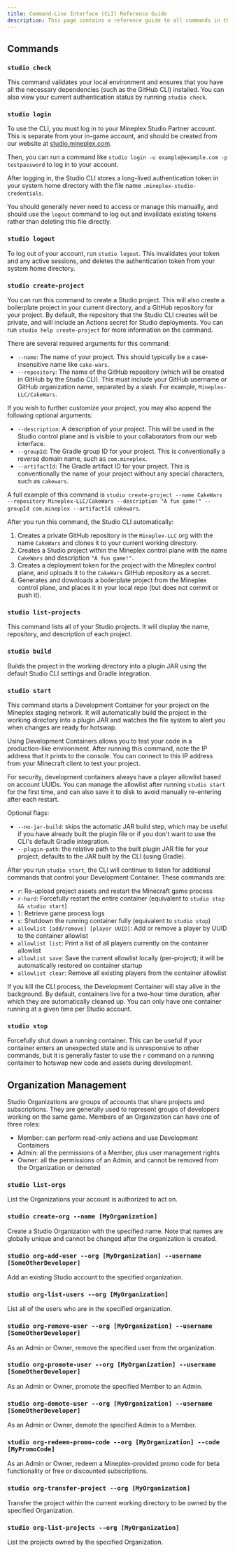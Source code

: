 ```yaml
---
title: Command-Line Interface (CLI) Reference Guide
description: This page contains a reference guide to all commands in the Studio CLI.
---
```


## Commands

### `studio check`
This command validates your local environment and ensures that you have all the necessary dependencies (such as the GitHub CLI) installed. 
You can also view your current authentication status by running `studio check`.


### `studio login`
To use the CLI, you must log in to your Mineplex Studio Partner account. This is separate from your in-game account, and should be created from our website at [studio.mineplex.com](https://studio.mineplex.com).

Then, you can run a command like `studio login -u example@example.com -p testpassword` to log in to your account.

After logging in, the Studio CLI stores a long-lived authentication token in your system home directory with the file name `.mineplex-studio-credentials`. 

You should generally never need to access or manage this manually, and should use the `logout` command to log out and invalidate existing tokens rather than deleting this file directly.


### `studio logout`
To log out of your account, run `studio logout`. This invalidates your token and any active sessions, and deletes the authentication token from your system home directory.


### `studio create-project`
You can run this command to create a Studio project. This will also create a boilerplate project in your current directory, and a GitHub repository
for your project. By default, the repository that the Studio CLI creates will be private, and will include an Actions secret for Studio deployments. 
You can run `studio help create-project` for more information on the command.

There are several required arguments for this command:
- `--name`: The name of your project. This should typically be a case-insensitive name like `cake-wars`.
- `--repository`: The name of the GitHub repository (which will be created in GitHub by the Studio CLI). This must include your GitHub username or GitHub organization name, separated by a slash. For example, `Mineplex-LLC/CakeWars`.

If you wish to further customize your project, you may also append the following optional arguments:
- `--description`: A description of your project. This will be used in the Studio control plane and is visible to your collaborators from our web interface.
- `--groupId`: The Gradle group ID for your project. This is conventionally a reverse domain name, such as `com.mineplex`.
- `--artifactId`: The Gradle artifact ID for your project. This is conventionally the name of your project without any special characters, such as `cakewars`.

A full example of this command is `studio create-project --name CakeWars --repository Mineplex-LLC/CakeWars --description "A fun game!" --groupId com.mineplex --artifactId cakewars`.

After you run this command, the Studio CLI automatically:
1. Creates a private GitHub repository in the `Mineplex-LLC` org with the name `CakeWars` and clones it to your current working directory.
2. Creates a Studio project within the Mineplex control plane with the name `CakeWars` and description `"A fun game!"`.
3. Creates a deployment token for the project with the Mineplex control plane, and uploads it to the `CakeWars` GitHub repository as a secret.
4. Generates and downloads a boilerplate project from the Mineplex control plane, and places it in your local repo (but does not commit or push it).

### `studio list-projects`
This command lists all of your Studio projects. It will display the name, repository, and description of each project.

### `studio build`
Builds the project in the working directory into a plugin JAR using the default Studio CLI settings and Gradle integration. 

### `studio start`
This command starts a Development Container for your project on the Mineplex staging network. It will automatically build the project in the working directory into a plugin JAR and watches the file system to alert you when changes are ready for hotswap. 

Using Development Containers allows you to test your code in a production-like environment. After running this command, note the IP address that it prints to the console. You can connect to this IP address from your Minecraft client to test your project.

For security, development containers always have a player allowlist based on account UUIDs. You can manage the allowlist after running `studio start` for the first time, and can also save it to disk to avoid manually re-entering after each restart.

Optional flags:
- `--no-jar-build`: skips the automatic JAR build step, which may be useful if you have already built the plugin file or if you don't want to use the CLI's default Gradle integration.
- `--plugin-path`: the relative path to the built plugin JAR file for your project; defaults to the JAR built by the CLI (using Gradle).

After you run `studio start`, the CLI will continue to listen for additional commands that control your Development Container. These commands are:
- `r`: Re-upload project assets and restart the Minecraft game process
- `r-hard`: Forcefully restart the entire container (equivalent to `studio stop && studio start`)
- `l`: Retrieve game process logs
- `s`: Shutdown the running container fully (equivalent to `studio stop`)
- `allowlist [add/remove] [player UUID]`: Add or remove a player by UUID to the container allowlist
- `allowlist list`: Print a list of all players currently on the container allowlist
- `allowlist save`: Save the current allowlist locally (per-project); it will be automatically restored on container startup
- `allowlist clear`: Remove all existing players from the container allowlist

If you kill the CLI process, the Development Container will stay alive in the background. By default, containers live for a two-hour time duration, after which they are automatically cleaned up. You can only have one container running at a given time per Studio account.

### `studio stop`
Forcefully shut down a running container. This can be useful if your container enters an unexpected state and is unresponsive to other commands, but it is generally faster to use the `r` command on a running container to hotswap new code and assets during development.

## Organization Management
Studio Organizations are groups of accounts that share projects and subscriptions. They are generally used to represent groups of developers working on the same game. Members of an Organization can have one of three roles:
- Member: can perform read-only actions and use Development Containers
- Admin: all the permissions of a Member, plus user management rights
- Owner: all the permissions of an Admin, and cannot be removed from the Organization or demoted

### `studio list-orgs`
List the Organizations your account is authorized to act on.

### `studio create-org --name [MyOrganization]`
Create a Studio Organization with the specified name. Note that names are globally unique and cannot be changed after the organization is created.

### `studio org-add-user --org [MyOrganization] --username [SomeOtherDeveloper]`
Add an existing Studio account to the specified organization.

### `studio org-list-users --org [MyOrganization]`
List all of the users who are in the specified organization.

### `studio org-remove-user --org [MyOrganization] --username [SomeOtherDeveloper]`
As an Admin or Owner, remove the specified user from the organization.

### `studio org-promote-user --org [MyOrganization] --username [SomeOtherDeveloper]`
As an Admin or Owner, promote the specified Member to an Admin.

### `studio org-demote-user --org [MyOrganization] --username [SomeOtherDeveloper]`
As an Admin or Owner, demote the specified Admin to a Member.

### `studio org-redeem-promo-code --org [MyOrganization] --code [MyPromoCode]`
As an Admin or Owner, redeem a Mineplex-provided promo code for beta functionality or free or discounted subscriptions.

### `studio org-transfer-project --org [MyOrganization]`
Transfer the project within the current working directory to be owned by the specified Organization.

### `studio org-list-projects --org [MyOrganization]`
List the projects owned by the specified Organization.
